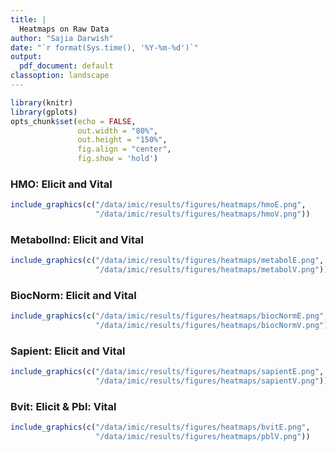 ```yaml
---
title: |
  Heatmaps on Raw Data
author: "Sajia Darwish"
date: "`r format(Sys.time(), '%Y-%m-%d')`"
output:
  pdf_document: default
classoption: landscape
---
```


```r
library(knitr)
library(gplots)
opts_chunk$set(echo = FALSE,
               out.width = "80%",
               out.height = "150%",
               fig.align = "center",
               fig.show = 'hold')
```


### HMO: Elicit and Vital
```r
include_graphics(c("/data/imic/results/figures/heatmaps/hmoE.png",
                   "/data/imic/results/figures/heatmaps/hmoV.png"))
```

### MetabolInd: Elicit and Vital
```r
include_graphics(c("/data/imic/results/figures/heatmaps/metabolE.png",
                   "/data/imic/results/figures/heatmaps/metabolV.png"))
```

### BiocNorm: Elicit and Vital
```r
include_graphics(c("/data/imic/results/figures/heatmaps/biocNormE.png",
                   "/data/imic/results/figures/heatmaps/biocNormV.png"))
```

### Sapient: Elicit and Vital
```r
include_graphics(c("/data/imic/results/figures/heatmaps/sapientE.png",
                   "/data/imic/results/figures/heatmaps/sapientV.png"))
```

### Bvit: Elicit & Pbl: Vital
```r
include_graphics(c("/data/imic/results/figures/heatmaps/bvitE.png",
                   "/data/imic/results/figures/heatmaps/pblV.png"))
```





















